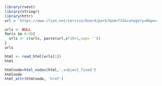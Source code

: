 ```r
library(rvest)
library(stringr)
library(httr)
url = 'https://www.clien.net/service/board/park?&od=T31&category=0&po='

urls <- NULL
for(x in 0:9){
  urls <- c(urls, paste(url,x*10+1,sep= ''))
}
urls

html <- read_html(urls[1])
html

htmlnode=html_nodes(html,'.subject_fixed')
htmlnode
html_attr(htmlnode, 'href')
```

